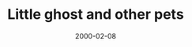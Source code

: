 ---
cover: "./image.png"
date: "2000-02-08"
title: "Little ghost and other pets"
defer: false
slug: "/little-ghost"
areas: 
  - .
---